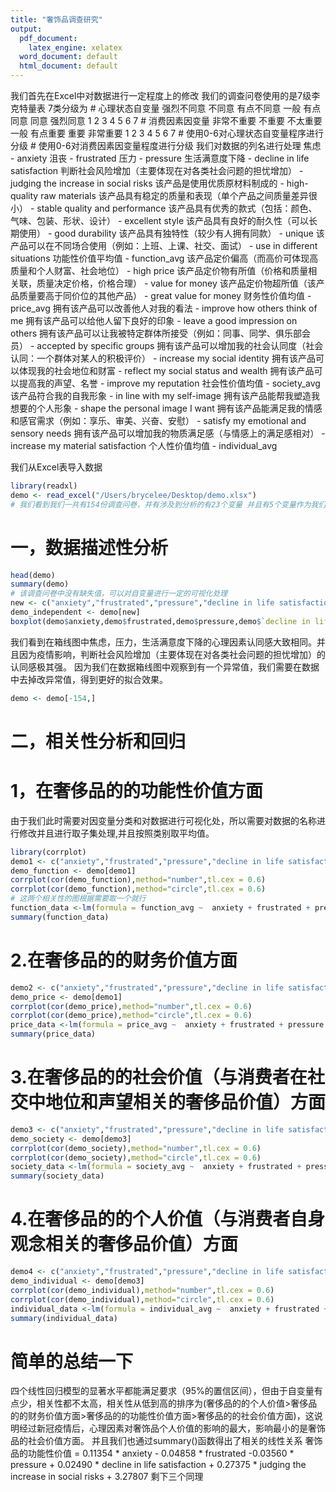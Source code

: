 ```yaml
---
title: "奢饰品调查研究"
output:
  pdf_document:
    latex_engine: xelatex
  word_document: default
  html_document: default
---
```

我们首先在Excel中对数据进行一定程度上的修改
我们的调查问卷使用的是7级李克特量表 7类分级为
# 心理状态自变量
强烈不同意	不同意	有点不同意	一般	有点同意	同意	强烈同意
   1           2        3         4       5       6       7
# 消费因素因变量
非常不重要	不重要	 不太重要	  一般	有点重要	 重要	 非常重要
   1           2        3         4       5       6       7
# 使用0-6对心理状态自变量程序进行分级
# 使用0-6对消费因素因变量程度进行分级
我们对数据的列名进行处理
  <!-- （1）自变量 -->
  焦虑                                                                    -  anxiety
  沮丧                                                                    -  frustrated
  压力                                                                    -  pressure
  生活满意度下降                                                          -  decline in life satisfaction
  判断社会风险增加（主要体现在对各类社会问题的担忧增加）                  -  judging the increase in social risks
  <!-- （2）因变量 奢侈品的的功能性价值 -->
  该产品是使用优质原材料制成的                                            -  high-quality raw materials
  该产品具有稳定的质量和表现（单个产品之间质量差异很小）                  -  stable quality and performance
  该产品具有优秀的款式（包括：颜色、气味、包装、形状、设计）              -  excellent style
  该产品具有良好的耐久性（可以长期使用）                                  -  good durability
  该产品具有独特性（较少有人拥有同款）                                    -  unique
  该产品可以在不同场合使用（例如：上班、上课、社交、面试）                -  use in different situations
  功能性价值平均值                                                        -  function_avg
  <!-- （3）因变量 奢侈品的的财务价值 -->
  该产品定价偏高（而高价可体现高质量和个人财富、社会地位）                -  high price
  该产品定价物有所值（价格和质量相关联，质量决定价格，价格合理）          -  value for money
  该产品定价物超所值（该产品质量要高于同价位的其他产品）                  -  great value for money
  财务性价值均值                                                          -  price_avg
  <!-- （4）因变量 奢侈品的的社会价值 -->
  拥有该产品可以改善他人对我的看法                                        -  improve how others think of me
  拥有该产品可以给他人留下良好的印象                                      -  leave a good impression on others
  拥有该产品可以让我被特定群体所接受（例如：同事、同学、俱乐部会员）      -  accepted by specific groups
  拥有该产品可以增加我的社会认同度（社会认同：一个群体对某人的积极评价）  -  increase my social identity 
  拥有该产品可以体现我的社会地位和财富                                    -  reflect my social status and wealth
  拥有该产品可以提高我的声望、名誉                                        -  improve my reputation
  社会性价值均值                                                          -  society_avg
  <!-- （5）因变量 奢侈品的的个人价值 -->
  该产品符合我的自我形象                                                  -  in line with my self-image
  拥有该产品能帮我塑造我想要的个人形象                                    -  shape the personal image I want
  拥有该产品能满足我的情感和感官需求（例如：享乐、审美、兴奋、安慰）      -  satisfy my emotional and sensory needs 
  拥有该产品可以增加我的物质满足感（与情感上的满足感相对）                -  increase my material satisfaction
  个人性价值均值                                                          -  individual_avg

我们从Excel表导入数据    
```r
library(readxl)
demo <- read_excel("/Users/brycelee/Desktop/demo.xlsx")
# 我们看到我们一共有154份调查问卷，并有涉及到分析的有23个变量 并且有5个变量作为我们的自变量， 18个作为我们的因变量。
```

# 一，数据描述性分析
```r
head(demo)
summary(demo)
# 该调查问卷中没有缺失值，可以对自变量进行一定的可视化处理
new <- c("anxiety","frustrated","pressure","decline in life satisfaction","judging the increase in social risks")
demo_independent <- demo[new]
boxplot(demo$anxiety,demo$frustrated,demo$pressure,demo$`decline in life satisfaction`,demo$`judging the increase in social risks`,col = "lightblue",notch = F,ylab="satisfaction level",xlab=" anxiety,frustrated,pressure,decline in life satisfaction,judging the increase in social risks",varwith = T,main="The distribution of independent variables")
```
我们看到在箱线图中焦虑，压力，生活满意度下降的心理因素认同感大致相同。并且因为疫情影响，判断社会风险增加（主要体现在对各类社会问题的担忧增加）的认同感极其强。
<!-- 注意 -->因为我们在数据箱线图中观察到有一个异常值，我们需要在数据中去掉改异常值，得到更好的拟合效果。
```r
demo <- demo[-154,]
```

# 二，相关性分析和回归
# 1，在奢侈品的的功能性价值方面
由于我们此时需要对因变量分类和对数据进行可视化处，所以需要对数据的名称进行修改并且进行取子集处理,并且按照类别取平均值。
```r
library(corrplot)
demo1 <- c("anxiety","frustrated","pressure","decline in life satisfaction","judging the increase in social risks","function_avg")
demo_function <- demo[demo1]
corrplot(cor(demo_function),method="number",tl.cex = 0.6)
corrplot(cor(demo_function),method="circle",tl.cex = 0.6)
# 这两个相关性的图根据需要取一个就行
function_data <-lm(formula = function_avg ~  anxiety + frustrated + pressure + `decline in life satisfaction` + `judging the increase in social risks`,data = demo)
summary(function_data)
```
# 2.在奢侈品的的财务价值方面
```r
demo2 <- c("anxiety","frustrated","pressure","decline in life satisfaction","judging the increase in social risks","price_avg")
demo_price <- demo[demo1]
corrplot(cor(demo_price),method="number",tl.cex = 0.6)
corrplot(cor(demo_price),method="circle",tl.cex = 0.6)
price_data <-lm(formula = price_avg ~  anxiety + frustrated + pressure + `decline in life satisfaction` + `judging the increase in social risks`,data = demo)
summary(price_data)
```
# 3.在奢侈品的的社会价值（与消费者在社交中地位和声望相关的奢侈品价值）方面
```r
demo3 <- c("anxiety","frustrated","pressure","decline in life satisfaction","judging the increase in social risks","society_avg")
demo_society <- demo[demo3]
corrplot(cor(demo_society),method="number",tl.cex = 0.6)
corrplot(cor(demo_society),method="circle",tl.cex = 0.6)
society_data <-lm(formula = society_avg ~  anxiety + frustrated + pressure + `decline in life satisfaction` + `judging the increase in social risks`,data = demo)
summary(society_data)
```
# 4.在奢侈品的的个人价值（与消费者自身观念相关的奢侈品价值）方面
```r
demo4 <- c("anxiety","frustrated","pressure","decline in life satisfaction","judging the increase in social risks","individual_avg")
demo_individual <- demo[demo3]
corrplot(cor(demo_individual),method="number",tl.cex = 0.6)
corrplot(cor(demo_individual),method="circle",tl.cex = 0.6)
individual_data <-lm(formula = individual_avg ~  anxiety + frustrated + pressure + `decline in life satisfaction` + `judging the increase in social risks`,data = demo)
summary(individual_data)
```
# 简单的总结一下
四个线性回归模型的显著水平都能满足要求（95%的置信区间），但由于自变量有点少，相关性都不太高，相关性从低到高的排序为(奢侈品的的个人价值>奢侈品的的财务价值方面>奢侈品的的功能性价值方面>奢侈品的的社会价值方面)，这说明经过新冠疫情后，心理因素对奢饰品个人价值的影响的最大，影响最小的是奢饰品的社会价值方面。
并且我们也通过summary()函数得出了相关的线性关系
奢饰品的功能性价值 = 0.11354 * anxiety - 0.04858 * frustrated -0.03560 * pressure + 0.02490 * decline in life satisfaction +  0.27375 * judging the increase in social risks + 3.27807
剩下三个同理